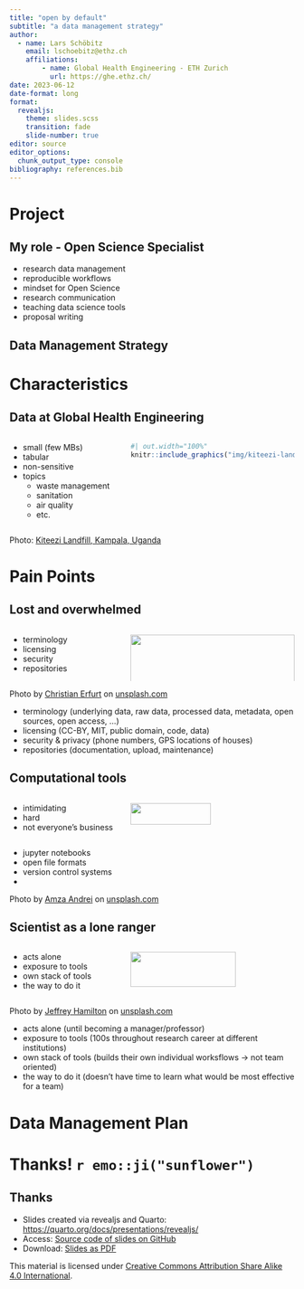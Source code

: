 ```yaml
---
title: "open by default"
subtitle: "a data management strategy"
author: 
  - name: Lars Schöbitz
    email: lschoebitz@ethz.ch
    affiliations:
        - name: Global Health Engineering - ETH Zurich
          url: https://ghe.ethz.ch/
date: 2023-06-12
date-format: long
format: 
  revealjs: 
    theme: slides.scss
    transition: fade
    slide-number: true
editor: source
editor_options: 
  chunk_output_type: console
bibliography: references.bib
---
```


# Project {background-color="#0F4C81"}

## My role - **Open Science Specialist**

-   research data management
-   reproducible workflows
-   mindset for Open Science
-   research communication
-   teaching data science tools
-   proposal writing

## Data Management Strategy {background-image="img/ghe-rdm-workflow-12.drawio.svg" background-size="1200px"}

# Characteristics {background-color="#0F4C81"}

## Data at Global Health Engineering

::: columns
::: {.column width="40%"}
-   small (few MBs)
-   tabular
-   non-sensitive
-   topics
    -   waste management
    -   sanitation
    -   air quality
    -   etc.
:::

::: {.column width="60%"}
```r
#| out.width="100%"
knitr::include_graphics("img/kiteezi-landfill-kampala-uganda.jpg")
```
:::
:::

::: footer
Photo: [Kiteezi Landfill, Kampala, Uganda](https://www.flickr.com/photos/110829077@N08/15704065265/in/album-72157649056083306/)
:::

# Pain Points {background-color="#0F4C81"}

## Lost and overwhelmed

:::: {.columns}

::: {.column width="40%"}
- terminology 
- licensing 
- security
- repositories
:::

::: {.column width="60%"}
[![](img/d02/christian-erfurt-sxQz2VfoFBE-unsplash.jpg){fig-alt="Alt text" width=100%}](https://unsplash.com/photos/sxQz2VfoFBE)

:::

::::

::: footer
Photo by [Christian Erfurt](https://unsplash.com/@christnerfurt) on [unsplash.com](https://unsplash.com/photos/sxQz2VfoFBE)
:::



::: {.notes}
- terminology (underlying data, raw data, processed data, metadata, open sources, open access, ...)
- licensing (CC-BY, MIT, public domain, code, data)
- security & privacy (phone numbers, GPS locations of houses)
- repositories (documentation, upload, maintenance)
:::

## Computational tools

:::: {.columns}

::: {.column width="40%"}
- intimidating
- hard
- not everyone's business
:::

::: {.column width="60%"}
[![](img/d02/amza-andrei-uxSKI3u-MOg-unsplash.jpg){fig-alt="Alt text" width=70%}](https://unsplash.com/photos/uxSKI3u-MOg)
:::

::::

::: {.notes}
- jupyter notebooks
- open file formats
- version control systems
- 
:::

::: footer
Photo by [Amza Andrei](https://unsplash.com/@pistos) on [unsplash.com](https://unsplash.com/photos/uxSKI3u-MOg)
:::

## Scientist as a lone ranger

:::: {.columns}

::: {.column width="40%"}
- acts alone
- exposure to tools
- own stack of tools
- the way to do it
:::

::: {.column width="60%"}
[![](img/d02/jeffrey-hamilton-pYUvFge4O9k-unsplash.jpg){fig-alt="Lone bird on top of a dead tree." width=80%}](https://unsplash.com/photos/pYUvFge4O9k)
:::

::::

::: footer
Photo by [Jeffrey Hamilton](https://unsplash.com/@pistos) on [unsplash.com](https://unsplash.com/photos/pYUvFge4O9k)
:::

::: {.notes}
- acts alone (until becoming a manager/professor)
- exposure to tools (100s throughout research career at different institutions)
- own stack of tools (builds their own individual worksflows -> not team oriented)
- the way to do it (doesn't have time to learn what would be most effective for a team)
:::


# Data Management Plan {background-color="#0F4C81"}

# Thanks! `r emo::ji("sunflower")`  {background-color="#0F4C81"}

## Thanks

- Slides created via revealjs and Quarto: [https://quarto.org/docs/presentations/revealjs/](https://quarto.org/docs/presentations/revealjs/)
- Access: [Source code of slides on GitHub](https://github.com/Global-Health-Engineering/website/blob/main/slides/eth-dsn-meeting-01.qmd)
- Download: [Slides as PDF](https://github.com/Global-Health-Engineering/website/raw/main/slides/eth-dsn-meeting-01.pdf)
  
This material is licensed under [Creative Commons Attribution Share Alike 4.0 International](https://creativecommons.org/licenses/by-sa/4.0/). 